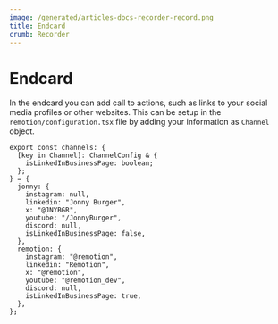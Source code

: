 ```yaml
---
image: /generated/articles-docs-recorder-record.png
title: Endcard
crumb: Recorder
---
```


# Endcard

In the endcard you can add call to actions, such as links to your social media profiles or other websites.
This can be setup in the `remotion/configuration.tsx` file by adding your information as `Channel` object.

```tsx filename="Example configuration.tsx"
export const channels: {
  [key in Channel]: ChannelConfig & {
    isLinkedInBusinessPage: boolean;
  };
} = {
  jonny: {
    instagram: null,
    linkedin: "Jonny Burger",
    x: "@JNYBGR",
    youtube: "/JonnyBurger",
    discord: null,
    isLinkedInBusinessPage: false,
  },
  remotion: {
    instagram: "@remotion",
    linkedin: "Remotion",
    x: "@remotion",
    youtube: "@remotion_dev",
    discord: null,
    isLinkedInBusinessPage: true,
  },
};
```
